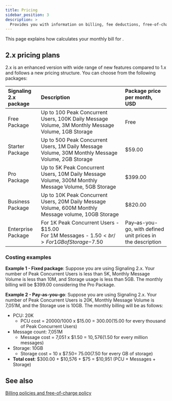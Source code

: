 ```yaml
---
title: Pricing
sidebar_position: 3
description: >
  Provides you with information on billing, fee deductions, free-of-charge policy, and any suspension to your account based on the account type.
---
```




This page explains how <Vg k="COMPANY" /> calculates your monthly bill for <Vg k="SIG"/>.

<Pricing />

## <Vg k="SIG"/> 2.x pricing plans

<Vg k="SIG"/> 2.x is an enhanced version with wide range of new features compared to 1.x and follows a new pricing structure. You can choose from the following packages:

| Signaling 2.x package | Description | Package price per month, USD |
|:-------------|:------------------------------------------|:----------|
| Free Package | Up to 100 Peak Concurrent Users, 100K Daily Message Volume, 3M Monthly Message Volume, 1GB Storage | Free |
| Starter Package | Up to 500 Peak Concurrent Users, 1M Daily Message Volume, 30M Monthly Message Volume, 2GB Storage | $59.00 |
| Pro Package | Up to 5K Peak Concurrent Users, 10M Daily Message Volume, 300M Monthly Message Volume, 5GB Storage | $399.00 |
| Business Package | Up to 10K Peak Concurrent Users, 20M Daily Message Volume, 600M Monthly Message volume, 10GB Storage | $820.00 |
| Enterprise Package | For 1K Peak Concurrent Users - $15.00<br/>For 1M Messages - $1.50 <br/> For 1GB of Storage -$7.50 | Pay–as-you-go, with defined unit prices in the description |

### Costing examples

**Example 1 - Fixed package**: Suppose you are using Signaling 2.x. Your number of Peak Concurrent Users is less than 5K, Monthly Message Volume is less than 10M, and Storage usage is less than 5GB. The monthly billing will be $399.00 considering the Pro Package.

**Example 2 - Pay-as-you-go**: Suppose you are using Signaling 2.x. Your number of Peak Concurrent Users is 20K, Monthly Message Volume is 7,051M, and the Storage use is 10GB. The monthly billing will be as follows:

* PCU: 20K
  * PCU cost = 20000/1000 x $15.00 = $300.00 ($15.00 for every thousand of Peak Concurrent Users)
* Message count: 7,051M
  * Message cost = 7,051 x $1.50 = $10,576 ($1.50 for every million messages)
* Storage: 10GB
  * Storage cost = 10 x $7.50= $75.00 ($7.50 for every GB of storage)
* **Total cost**: $300.00 + $10,576 + $75 = $10,951 (PCU + Messages + Storage)

## See also

[Billing policies and free-of-charge policy](../reference/billing-policies)




